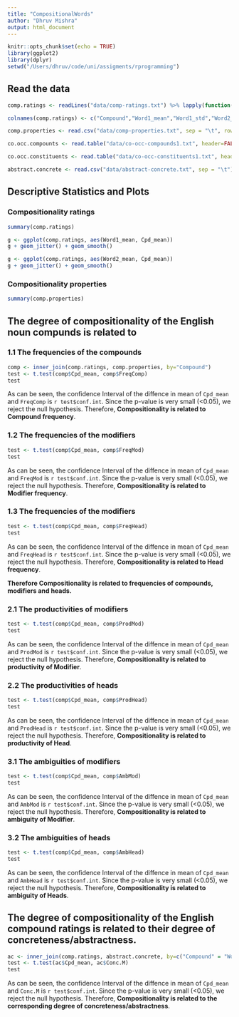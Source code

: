 ```yaml
---
title: "CompositionalWords"
author: "Dhruv Mishra"
output: html_document
---
```


```r
knitr::opts_chunk$set(echo = TRUE)
library(ggplot2)
library(dplyr)
setwd("/Users/dhruv/code/uni/assigments/rprogramming")
```

## Read the data
```r
comp.ratings <- readLines("data/comp-ratings.txt") %>% lapply(function(l) {parts = unlist(strsplit(l, "\t")); paste(gsub("-n", "", parts[1]), gsub(" ", "\t", parts[2]), sep="\t")}) %>% unlist() %>% textConnection() %>% read.table(sep="\t", header=FALSE, row.names=NULL)

colnames(comp.ratings) <- c("Compound","Word1_mean","Word1_std","Word2_mean","Word2_std","Cpd_mean","Cpd_std","mean1*mean2")

comp.properties <- read.csv("data/comp-properties.txt", sep = "\t", row.names=NULL, na.strings=c("NA", "-", "?", "None"))

co.occ.compounts <- read.table("data/co-occ-compounds1.txt", header=FALSE, sep = "\t", stringsAsFactors=FALSE, row.names=NULL)

co.occ.constituents <- read.table("data/co-occ-constituents1.txt", header=FALSE, sep = "\t", stringsAsFactors=FALSE, row.names=NULL)

abstract.concrete <- read.csv("data/abstract-concrete.txt", sep = "\t")
```

## Descriptive Statistics and Plots
### Compositionality ratings
```r
summary(comp.ratings)

g <- ggplot(comp.ratings, aes(Word1_mean, Cpd_mean))
g + geom_jitter() + geom_smooth()

g <- ggplot(comp.ratings, aes(Word2_mean, Cpd_mean))
g + geom_jitter() + geom_smooth()
```

### Compositionality properties
```r
summary(comp.properties)
```


## The degree of compositionality of the English noun compunds is related to
### 1.1 The frequencies of the compounds
```r
comp <- inner_join(comp.ratings, comp.properties, by="Compound")
test <- t.test(comp$Cpd_mean, comp$FreqComp)
test
```
As can be seen, the confidence Interval of the diffence in mean of `Cpd_mean` and `FreqComp` is `r test$conf.int`. Since the p-value is very small (<0.05), we reject the null hypothesis. Therefore, **Compositionality is related to Compound frequency**.

### 1.2 The frequencies of the modifiers
```r
test <- t.test(comp$Cpd_mean, comp$FreqMod)
test
```
As can be seen, the confidence Interval of the diffence in mean of `Cpd_mean` and `FreqMod` is `r test$conf.int`. Since the p-value is very small (<0.05), we reject the null hypothesis. Therefore, **Compositionality is related to Modifier frequency**.

### 1.3 The frequencies of the modifiers
```r
test <- t.test(comp$Cpd_mean, comp$FreqHead)
test
```
As can be seen, the confidence Interval of the diffence in mean of `Cpd_mean` and `FreqHead` is `r test$conf.int`. Since the p-value is very small (<0.05), we reject the null hypothesis. Therefore, **Compositionality is related to Head frequency**.

**Therefore Compositionality is related to frequencies of compounds, modifiers and heads.**

### 2.1 The productivities of modifiers
```r
test <- t.test(comp$Cpd_mean, comp$ProdMod)
test
```
As can be seen, the confidence Interval of the diffence in mean of `Cpd_mean` and `ProdMod` is `r test$conf.int`. Since the p-value is very small (<0.05), we reject the null hypothesis. Therefore, **Compositionality is related to productivity of Modifier**.

### 2.2 The productivities of heads
```r
test <- t.test(comp$Cpd_mean, comp$ProdHead)
test
```
As can be seen, the confidence Interval of the diffence in mean of `Cpd_mean` and `ProdHead` is `r test$conf.int`. Since the p-value is very small (<0.05), we reject the null hypothesis. Therefore, **Compositionality is related to productivity of Head**.


### 3.1 The ambiguities of modifiers
```r
test <- t.test(comp$Cpd_mean, comp$AmbMod)
test
```
As can be seen, the confidence Interval of the diffence in mean of `Cpd_mean` and `AmbMod` is `r test$conf.int`. Since the p-value is very small (<0.05), we reject the null hypothesis. Therefore, **Compositionality is related to ambiguity of Modifier**.


### 3.2 The ambiguities of heads
```r
test <- t.test(comp$Cpd_mean, comp$AmbHead)
test
```
As can be seen, the confidence Interval of the diffence in mean of `Cpd_mean` and `AmbHead` is `r test$conf.int`. Since the p-value is very small (<0.05), we reject the null hypothesis. Therefore, **Compositionality is related to ambiguity of Heads**.

## The degree of compositionality of the English compound ratings is related to their degree of concreteness/abstractness.
```r
ac <- inner_join(comp.ratings, abstract.concrete, by=c("Compound" = "Word"))
test <- t.test(ac$Cpd_mean, ac$Conc.M)
test
```
As can be seen, the confidence Interval of the diffence in mean of `Cpd_mean` and `Conc.M` is `r test$conf.int`. Since the p-value is very small (<0.05), we reject the null hypothesis. Therefore, **Compositionality is related to the corresponding degree of concreteness/abstractness**.